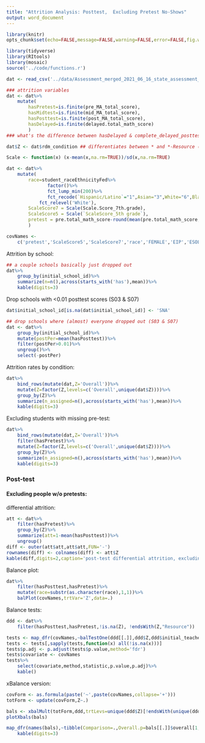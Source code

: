 ```yaml
---
title: "Attrition Analysis: Posttest,  Excluding Pretest No-Shows"
output: word_document
---
```


```r
library(knitr)
opts_chunk$set(echo=FALSE,message=FALSE,warning=FALSE,error=FALSE,fig.width=6.5,fig.height=7)
```

```r
library(tidyverse)
library(RItools)
library(mosaic)
source('../code/functions.r')

dat <- read_csv('../data/Assessment_merged_2021_06_16_state_assessment_N=4311.csv')

### attrition variables
dat <- dat%>%
    mutate(
        hasPretest=is.finite(pre_MA_total_score),
        hasMidtest=is.finite(mid_MA_total_score),
        hasPosttest=is.finite(post_MA_total_score),
        hasDelayed=is.finite(delayed.total_math_score)
        )
### what's the difference between hasDelayed & complete_delayed_posttest?

dat$Z <- dat$rdm_condition ## differentiates between * and *-Resource (what does this mean?)
```

```r
Scale <- function(x) (x-mean(x,na.rm=TRUE))/sd(x,na.rm=TRUE)

dat <- dat%>%
    mutate(
        race=student_raceEthnicityFed%>%
               factor()%>%
               fct_lump_min(200)%>%
               fct_recode(`Hispanic/Latino`="1",Asian="3",White="6",Black="4")%>%
            fct_relevel('White'),
        ScaleScore7 = Scale(Scale.Score_7th.grade),
        ScaleScore5 = Scale(`ScaleScore_5th grade`),
        pretest = pre.total_math_score-round(mean(pre.total_math_score,na.rm=TRUE))#Scale(pre.total_math_score),
        )

covNames <-
    c('pretest','ScaleScore5','ScaleScore7','race','FEMALE','EIP','ESOL','IEP','GIFTED') ## more?
```

Attrition by school:
```r
## a couple schools basically just dropped out
dat%>%
    group_by(initial_school_id)%>%
    summarize(n=n(),across(starts_with('has'),mean))%>%
    kable(digits=3)
```

Drop schools with <0.01 posttest scores (S03 & S07)
```r

dat$initial_school_id[is.na(dat$initial_school_id)] <- 'SNA'

## drop schools where (almost) everyone dropped out (S03 & S07)
dat <- dat%>%
    group_by(initial_school_id)%>%
    mutate(postPer=mean(hasPosttest))%>%
    filter(postPer>0.01)%>%
    ungroup()%>%
    select(-postPer)

```

Attrition rates by condition:
```r
dat%>%
    bind_rows(mutate(dat,Z='Overall'))%>%
    mutate(Z=factor(Z,levels=c('Overall',unique(dat$Z))))%>%
    group_by(Z)%>%
    summarize(n_assigned=n(),across(starts_with('has'),mean))%>%
    kable(digits=3)
```

Excluding students with missing pre-test:

```r
dat%>%
    bind_rows(mutate(dat,Z='Overall'))%>%
    filter(hasPretest)%>%
    mutate(Z=factor(Z,levels=c('Overall',unique(dat$Z))))%>%
    group_by(Z)%>%
    summarize(n_assigned=n(),across(starts_with('has'),mean))%>%
    kable(digits=3)
```





### Post-test

#### Excluding people w/o pretests:
differential attrition:
```r
att <- dat%>%
    filter(hasPretest)%>%
    group_by(Z)%>%
    summarize(att=1-mean(hasPosttest))%>%
    ungroup()
diff <- outer(att$att,att$att,FUN='-')
rownames(diff) <- colnames(diff) <- att$Z
kable(diff,digits=2,caption='post-test differential attrition, excluding pre-test no-shows')
```


Balance plot:
```r
dat%>%
    filter(hasPosttest,hasPretest)%>%
    mutate(race=substr(as.character(race),1,1))%>%
    balPlot(covNames,trtVar='Z',data=.)
```

Balance tests:
```r
ddd <- dat%>%
    filter(hasPosttest,hasPretest,!is.na(Z), !endsWith(Z,"Resource"))

tests <- map_dfr(covNames,~balTestOne(ddd[[.]],ddd$Z,ddd$initial_teacher_class))
tests <- tests[,sapply(tests,function(x) all(!is.na(x)))]
tests$p.adj <- p.adjust(tests$p.value,method='fdr')
tests$covariate <- covNames
tests%>%
    select(covariate,method,statistic,p.value,p.adj)%>%
    kable()
```
xBalance version:
```r
covForm <- as.formula(paste('~',paste(covNames,collapse='+')))
totForm <- update(covForm,Z~.)

bals <- xbalMult(totForm,ddd,trtLevs=unique(ddd$Z)[!endsWith(unique(ddd$Z),'Resource')],strata=list(cls=~ddd$initial_teacher_class),na.rm=TRUE)
plotXbals(bals)

map_dfr(names(bals),~tibble(Comparison=.,Overall.p=bals[[.]]$overall[1,'p.value']))%>%
    kable(digits=3)
```


